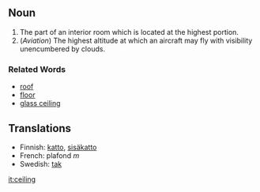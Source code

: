 ==Noun==
#The part of an interior room which is located at the highest portion.
#(''Aviation'') The highest altitude at which an aircraft may fly with visibility unencumbered by clouds.

===Related Words===
*[[roof]]
*[[floor]]
*[[glass ceiling]]

==Translations==
*Finnish: [[katto]], [[sisäkatto]]
*French: plafond ''m''
*Swedish: [[tak]]

[[it:ceiling]]